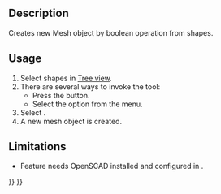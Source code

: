 <languages/>
<div lang="en" dir="ltr" class="mw-content-ltr">
{{Docnav
|[[OpenSCAD_AddOpenSCADElement|Add OpenSCAD Element]]
|[[OpenSCAD_Hull|Hull]]
|[[OpenSCAD_Workbench|OpenSCAD]]
|IconL=OpenSCAD_AddOpenSCADElement.svg
|IconR=OpenSCAD_Hull.svg
|IconC=Workbench_OpenSCAD.svg
}}
</div>

<div class="mw-translate-fuzzy">
{{GuiCommand/ru
|Name=OpenSCAD MeshBoolean
|Name/ru=OpenSCAD MeshBoolean
|MenuLocation=OpenSCAD → Mesh Boolean...‏‎
|Workbenches=[[OpenSCAD_Workbench/ru|OpenSCAD]]
|Shortcut=нет
|SeeAlso=---
}}
</div>

<div lang="en" dir="ltr" class="mw-content-ltr">
==Description==
</div> 

<div lang="en" dir="ltr" class="mw-content-ltr">
Creates new Mesh object by boolean operation from shapes.
</div>

<div lang="en" dir="ltr" class="mw-content-ltr">
==Usage==
</div> 

<div lang="en" dir="ltr" class="mw-content-ltr">
# Select shapes in [[Tree_view|Tree view]].
# There are several ways to invoke the tool:
#* Press the {{Button|[[Image:OpenSCAD_MeshBoolean.svg|16px]] [[OpenSCAD_MeshBoolean|Mesh Boolean]]}} button.
#* Select the {{MenuCommand|OpenSCAD → [[Image:OpenSCAD_MeshBoolean.svg|16px]] Mesh Boolean}} option from the menu.
# Select {{Button|Perform}}.
# A new mesh object is created.
</div>

<div lang="en" dir="ltr" class="mw-content-ltr">
==Limitations==
</div> 

<div lang="en" dir="ltr" class="mw-content-ltr">
* Feature needs OpenSCAD installed and configured in {{MenuCommand|Edit → Preferences}}.
</div>


<div lang="en" dir="ltr" class="mw-content-ltr">
{{Docnav
|[[OpenSCAD_AddOpenSCADElement|Add OpenSCAD Element]]
|[[OpenSCAD_Hull|Hull]]
|[[OpenSCAD_Workbench|OpenSCAD]]
|IconL=OpenSCAD_AddOpenSCADElement.svg
|IconR=OpenSCAD_Hull.svg
|IconC=Workbench_OpenSCAD.svg
}}
</div>

{{OpenSCAD_Tools_navi{{#translation:}}}}
{{Userdocnavi{{#translation:}}}}
